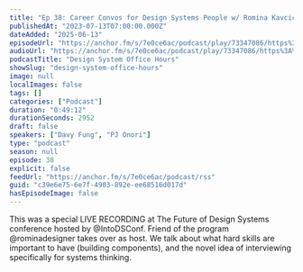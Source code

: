 ```yaml
---
title: "Ep 38: Career Convos for Design Systems People w/ Romina Kavcic"
publishedAt: "2023-07-13T07:00:00.000Z"
dateAdded: "2025-06-13"
episodeUrl: "https://anchor.fm/s/7e0ce6ac/podcast/play/73347086/https%3A%2F%2Fd3ctxlq1ktw2nl.cloudfront.net%2Fstaging%2F2023-6-13%2Fc04c1489-c27c-4488-0083-7eb005923b6e.mp3"
audioUrl: "https://anchor.fm/s/7e0ce6ac/podcast/play/73347086/https%3A%2F%2Fd3ctxlq1ktw2nl.cloudfront.net%2Fstaging%2F2023-6-13%2Fc04c1489-c27c-4488-0083-7eb005923b6e.mp3"
podcastTitle: "Design System Office Hours"
showSlug: "design-system-office-hours"
image: null
localImages: false
tags: []
categories: ["Podcast"]
duration: "0:49:12"
durationSeconds: 2952
draft: false
speakers: ["Davy Fung", "PJ Onori"]
type: "podcast"
season: null
episode: 38
explicit: false
feedUrl: "https://anchor.fm/s/7e0ce6ac/podcast/rss"
guid: "c39e6e75-6e7f-4903-892e-ee68516d017d"
hasEpisodeImage: false
---
```

This was a special LIVE RECORDING at The Future of Design Systems conference hosted by @IntoDSConf. Friend of the program @rominadesigner takes over as host. We talk about what hard skills are important to have (building components), and the novel idea of interviewing specifically for systems thinking.
